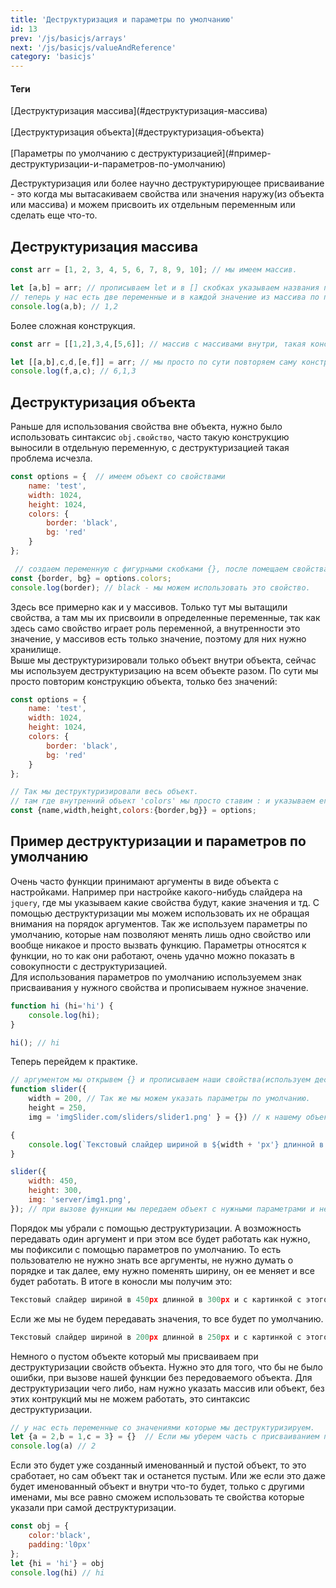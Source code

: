 ```yaml
---
title: 'Деструктуризация и параметры по умолчанию'
id: 13
prev: '/js/basicjs/arrays'
next: '/js/basicjs/valueAndReference'
category: 'basicjs'
---
```


<div className = 'mdHead'>

#### Теги
<div className = 'tag_js'> [Деструктуризация массива](#деструктуризация-массива) </div><br/>
<div className = 'tag_js'> [Деструктуризация объекта](#деструктуризация-объекта) </div><br/>
<div className = 'tag_js'> [Параметры по умолчанию с деструктуризацией](#пример-деструктуризации-и-параметров-по-умолчанию) </div>

</div>

Деструктуризация или более научно деструктурирующее присваивание - это когда мы вытасакиваем свойства или значения наружу(из объекта или массива) и можем присвоить их отдельным переменным или сделать еще что-то.
##  Деструктуризация массива ##
```javaScript
const arr = [1, 2, 3, 4, 5, 6, 7, 8, 9, 10]; // мы имеем массив.

let [a,b] = arr; // прописываем let и в [] скобках указываем названия переменных, далее оператор присваивания и массив который мы деструктуризируем
// теперь у нас есть две переменные и в каждой значение из массива по порядку.
console.log(a,b); // 1,2
```
Более сложная конструкция.
```javaScript
const arr = [[1,2],3,4,[5,6]]; // массив с массивами внутри, такая конструкция называется матрица.

let [[a,b],c,d,[e,f]] = arr; // мы просто по сути повторяем саму конструкцию с нужными переменными и все.
console.log(f,a,c); // 6,1,3
```
##  Деструктуризация объекта ##
Раньше для использования свойства вне объекта, нужно было использовать синтаксис `obj.свойство`, часто такую конструкцию выносили в отдельную переменную, с деструктуризацией такая проблема исчезла.
```javaScript
const options = {  // имеем объект со свойствами
    name: 'test',
    width: 1024,
    height: 1024,
    colors: {
        border: 'black',
        bg: 'red'
    }
};

 // создаем переменную с фигурными скобками {}, после помещаем свойства, что хотим вытащить, а потом, откуда.
const {border, bg} = options.colors; 
console.log(border); // black - мы можем использовать это свойство.
```
Здесь все примерно как и у массивов.
Только тут мы вытащили свойства, а там мы их присвоили в определенные переменные, так как здесь само свойство играет роль переменной, а внутренности это значение, у массивов есть только значение, поэтому для них нужно хранилище.<br/>
Выше мы деструктуризировали только объект внутри объекта, сейчас мы используем деструктуризацию на всем объекте разом. По сути мы просто повторим конструкцию объекта, только без значений:
```javaScript
const options = { 
    name: 'test',
    width: 1024,
    height: 1024,
    colors: {
        border: 'black',
        bg: 'red'
    }
};

// Так мы деструктуризировали весь объект.
// там где внутренний объект 'colors' мы просто ставим : и указываем его свойства в {} скобках.
const {name,width,height,colors:{border,bg}} = options;
```

##  Пример деструктуризации и параметров по умолчанию ##
Очень часто функции принимают аргументы в виде объекта с настройками. Например при настройке какого-нибудь слайдера на `jquery`, где мы указываем какие свойства будут, какие значения и тд. С помощью деструктуризации мы можем использовать их не обращая внимания на порядок аргументов. Так же используем параметры по умолчанию, 
которые нам позволяют менять лишь одно свойство или вообще никакое и просто вызвать функцию. Параметры относятся к функции, но то как они работают, очень удачно можно показать в совокупности с деструктуризацией.<br/>
Для использования параметров по умолчанию используемем знак присваивания у нужного свойства и прописываем нужное значение.
```javaScript
function hi (hi='hi') {
    console.log(hi);
}

hi(); // hi

```
Теперь перейдем к практике.
```javaScript
// аргументом мы открывем {} и прописываем наши свойства(используем деструктуризацию).
function slider({
    width = 200, // Так же мы можем указать параметры по умолчанию.
    height = 250,
    img = 'imgSlider.com/sliders/slider1.png' } = {}) // к нашему объекту присваиваем пустой объект {}.

{
    console.log(`Текстовый слайдер шириной в ${width + 'px'} длинной в ${height + 'px'} и с картинкой с этого адреса ${img}`)
}

slider({
    width: 450,
    height: 300,
    img: 'server/img1.png',
}); // при вызове функции мы передаем объект с нужными параметрами и не важно в каком они порядке.

```
Порядок мы убрали с помощью деструктуризации. А возможность передавать один аргумент и при этом все будет работать как нужно, мы пофиксили с помощью параметров по умолчанию.
То есть пользователю не нужно знать все аргументы, не нужно думать о порядке и так далее, ему нужно поменять ширину, он ее меняет и все будет работать.
В итоге в коносли мы получим это:
```javaScript
Текстовый слайдер шириной в 450px длинной в 300px и с картинкой с этого адреса server/img1.png
```
Если же мы не будем передавать значения, то все будет по умолчанию.
```javaScript
Текстовый слайдер шириной в 200px длинной в 250px и с картинкой с этого адреса imgSlider.com/sliders/slider1.png
```
Немного о пустом объекте который мы присваиваем при деструктуризации свойств объекта. Нужно это для того, что бы не было ошибки, при вызове нашей функции без передоваемого объекта.
Для деструктуризации чего либо, нам нужно указать массив или объект, без этих контрукций мы не можем работать, это синтаксис деструктуризации.
```javaScript
// у нас есть переменные со значениями которые мы деструктуризируем.
let {a = 2,b = 1,c = 3} = {}  // Если мы уберем часть c присваиванием пустого объекта = {}, то будет ошибка.
console.log(a) // 2
```
Если это будет уже созданный именованный и пустой объект, то это сработает, но сам объект так и останется пустым. 
Или же если это даже будет именованный объект и внутри что-то будет, только с другими именами, мы все равно сможем использовать те свойства которые указали при самой деструктуризации.
```javaScript
const obj = {
    color:'black',
    padding:'l0px'
};
let {hi = 'hi'} = obj
console.log(hi) // hi
```
